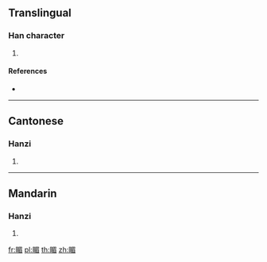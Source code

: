 {{character info/new}}
==Translingual==

===Han character===
{{Han char|rn=109|rad=目|as=09|sn=14|four=|canj=BUAHU}}

# {{defn|Han|sort=目09}}

====References====
* {{Han ref|kx=0812.290|dkj=23518|hdz=42503.190|uh=7778|ud=30584}}

----

==Cantonese==

===Hanzi===
{{yue-hanzi|jyut=[[mei1]]|y=mei1}}

# {{defn|lang=yue|sort=目09}}

----

==Mandarin==

===Hanzi===
{{cmn-hanzi|pin=[[mèi]] ([[mei4]])|wg=mei<sup>4</sup>}}

# {{defn|lang=cmn|sort=目09}}

[[fr:睸]]
[[pl:睸]]
[[th:睸]]
[[zh:睸]]